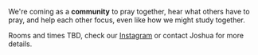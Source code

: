 We're coming as a **community** to pray together, hear what others have to pray, and help each other focus, even like how we might study together.

Rooms and times TBD, check our [Instagram](https://www.instagram.com/acf.utsc/) or contact Joshua for more details.
